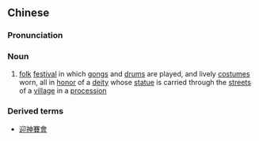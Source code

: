 {{also|赛会}}
==Chinese==
{{zh-forms|s=赛会}}

===Pronunciation===
{{zh-pron
|m=sàihuì
|c=coi3 wui2
|mn=sài-hōe
|cat=n
}}

===Noun===
{{zh-noun}}

# {{lb|zh|literary}} [[folk]] [[festival]] in which [[gong]]s and [[drum]]s are played, and lively [[costume]]s worn, all in [[honor]] of a [[deity]] whose [[statue]] is carried through the [[streets]] of a [[village]] in a [[procession]]

===Derived terms===
* [[迎神賽會]]